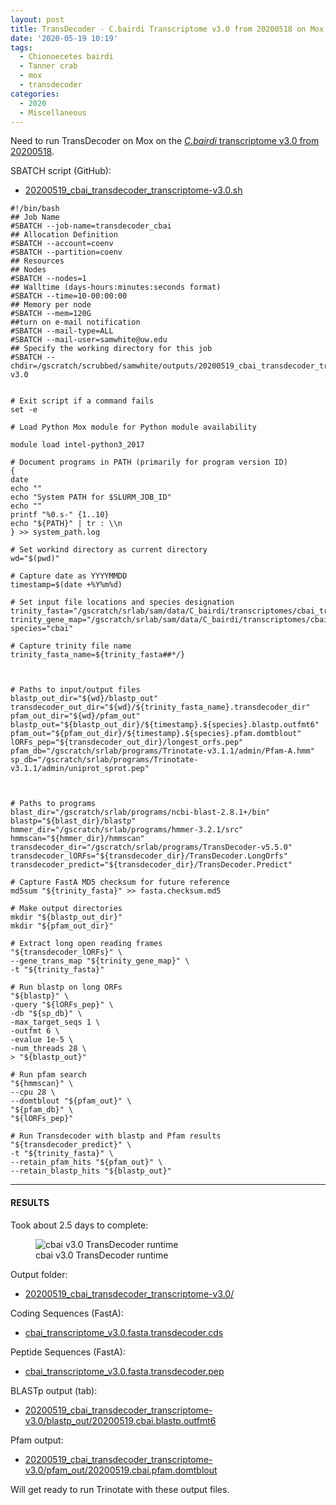 ```yaml
---
layout: post
title: TransDecoder - C.bairdi Transcriptome v3.0 from 20200518 on Mox
date: '2020-05-19 10:19'
tags:
  - Chionoecetes bairdi
  - Tanner crab
  - mox
  - transdecoder
categories:
  - 2020
  - Miscellaneous
---
```

Need to run TransDecoder on Mox on the [_C.bairdi_ transcriptome v3.0 from 20200518](https://robertslab.github.io/sams-notebook/2020/05/18/Transcriptome-Assembly-C.bairdi-All-Pooled-RNAseq-Data-Without-Taxonomic-Filters-with-Trinity-on-Mox.html).



SBATCH script (GitHub):

- [20200519_cbai_transdecoder_transcriptome-v3.0.sh](https://github.com/RobertsLab/sams-notebook/blob/master/sbatch_scripts/20200519_cbai_transdecoder_transcriptome-v3.0.sh)

```shell
#!/bin/bash
## Job Name
#SBATCH --job-name=transdecoder_cbai
## Allocation Definition
#SBATCH --account=coenv
#SBATCH --partition=coenv
## Resources
## Nodes
#SBATCH --nodes=1
## Walltime (days-hours:minutes:seconds format)
#SBATCH --time=10-00:00:00
## Memory per node
#SBATCH --mem=120G
##turn on e-mail notification
#SBATCH --mail-type=ALL
#SBATCH --mail-user=samwhite@uw.edu
## Specify the working directory for this job
#SBATCH --chdir=/gscratch/scrubbed/samwhite/outputs/20200519_cbai_transdecoder_transcriptome-v3.0


# Exit script if a command fails
set -e

# Load Python Mox module for Python module availability

module load intel-python3_2017

# Document programs in PATH (primarily for program version ID)
{
date
echo ""
echo "System PATH for $SLURM_JOB_ID"
echo ""
printf "%0.s-" {1..10}
echo "${PATH}" | tr : \\n
} >> system_path.log

# Set workind directory as current directory
wd="$(pwd)"

# Capture date as YYYYMMDD
timestamp=$(date +%Y%m%d)

# Set input file locations and species designation
trinity_fasta="/gscratch/srlab/sam/data/C_bairdi/transcriptomes/cbai_transcriptome_v3.0.fasta"
trinity_gene_map="/gscratch/srlab/sam/data/C_bairdi/transcriptomes/cbai_transcriptome_v3.0.fasta.gene_trans_map"
species="cbai"

# Capture trinity file name
trinity_fasta_name=${trinity_fasta##*/}



# Paths to input/output files
blastp_out_dir="${wd}/blastp_out"
transdecoder_out_dir="${wd}/${trinity_fasta_name}.transdecoder_dir"
pfam_out_dir="${wd}/pfam_out"
blastp_out="${blastp_out_dir}/${timestamp}.${species}.blastp.outfmt6"
pfam_out="${pfam_out_dir}/${timestamp}.${species}.pfam.domtblout"
lORFs_pep="${transdecoder_out_dir}/longest_orfs.pep"
pfam_db="/gscratch/srlab/programs/Trinotate-v3.1.1/admin/Pfam-A.hmm"
sp_db="/gscratch/srlab/programs/Trinotate-v3.1.1/admin/uniprot_sprot.pep"



# Paths to programs
blast_dir="/gscratch/srlab/programs/ncbi-blast-2.8.1+/bin"
blastp="${blast_dir}/blastp"
hmmer_dir="/gscratch/srlab/programs/hmmer-3.2.1/src"
hmmscan="${hmmer_dir}/hmmscan"
transdecoder_dir="/gscratch/srlab/programs/TransDecoder-v5.5.0"
transdecoder_lORFs="${transdecoder_dir}/TransDecoder.LongOrfs"
transdecoder_predict="${transdecoder_dir}/TransDecoder.Predict"

# Capture FastA MD5 checksum for future reference
md5sum "${trinity_fasta}" >> fasta.checksum.md5

# Make output directories
mkdir "${blastp_out_dir}"
mkdir "${pfam_out_dir}"

# Extract long open reading frames
"${transdecoder_lORFs}" \
--gene_trans_map "${trinity_gene_map}" \
-t "${trinity_fasta}"

# Run blastp on long ORFs
"${blastp}" \
-query "${lORFs_pep}" \
-db "${sp_db}" \
-max_target_seqs 1 \
-outfmt 6 \
-evalue 1e-5 \
-num_threads 28 \
> "${blastp_out}"

# Run pfam search
"${hmmscan}" \
--cpu 28 \
--domtblout "${pfam_out}" \
"${pfam_db}" \
"${lORFs_pep}"

# Run Transdecoder with blastp and Pfam results
"${transdecoder_predict}" \
-t "${trinity_fasta}" \
--retain_pfam_hits "${pfam_out}" \
--retain_blastp_hits "${blastp_out}"
```

---

#### RESULTS

Took about 2.5 days to complete:

![cbai v3.0 TransDecoder runtime](https://github.com/RobertsLab/sams-notebook/blob/master/images/screencaps/20200519_cbai_transdecoder_transcriptome-v3.0_runtime.png?raw=true)

Output folder:


- [20200519_cbai_transdecoder_transcriptome-v3.0/](https://gannet.fish.washington.edu/Atumefaciens/20200519_cbai_transdecoder_transcriptome-v3.0/)

Coding Sequences (FastA):

- [cbai_transcriptome_v3.0.fasta.transdecoder.cds](https://gannet.fish.washington.edu/Atumefaciens/20200519_cbai_transdecoder_transcriptome-v3.0/cbai_transcriptome_v3.0.fasta.transdecoder.cds)

Peptide Sequences (FastA):

- [cbai_transcriptome_v3.0.fasta.transdecoder.pep](https://gannet.fish.washington.edu/Atumefaciens/20200519_cbai_transdecoder_transcriptome-v3.0/cbai_transcriptome_v3.0.fasta.transdecoder.pep)

BLASTp output (tab):

- [20200519_cbai_transdecoder_transcriptome-v3.0/blastp_out/20200519.cbai.blastp.outfmt6](https://gannet.fish.washington.edu/Atumefaciens/20200519_cbai_transdecoder_transcriptome-v3.0/blastp_out/20200519.cbai.blastp.outfmt6)

Pfam output:

- [20200519_cbai_transdecoder_transcriptome-v3.0/pfam_out/20200519.cbai.pfam.domtblout](https://gannet.fish.washington.edu/Atumefaciens/20200519_cbai_transdecoder_transcriptome-v3.0/pfam_out/20200519.cbai.pfam.domtblout)

Will get ready to run Trinotate with these output files.
